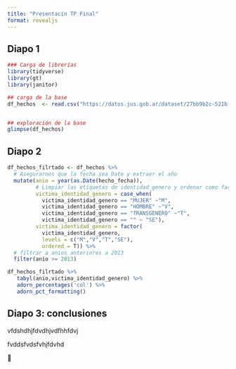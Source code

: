 ```yaml
---
title: "Presentacin TP Final"
format: revealjs
---
```


## Diapo 1

```r
### Carga de librerías
library(tidyverse)
library(gt)
library(janitor)

## carga de la base
df_hechos  <- read.csv("https://datos.jus.gob.ar/dataset/27bb9b2c-521b-406c-bdf9-98110ef73f34/resource/583cec9a-3022-4234-8b32-17692a267aac/download/registro-de-femicidios-20200109.csv")


## exploración de la base
glimpse(df_hechos)


```

## Diapo 2

```r
 
df_hechos_filrtado <- df_hechos %>%
  # Asegurarnos que la fecha sea Date y extraer el año
  mutate(anio = year(as.Date(hecho_fecha)),
         # Limpiar las etiquetas de identidad_genero y ordenar como factor
         victima_identidad_genero = case_when(
           victima_identidad_genero == "MUJER" ~"M",
           victima_identidad_genero == "HOMBRE" ~"V",
           victima_identidad_genero == "TRANSGENERO" ~"T",
           victima_identidad_genero == "" ~ "SE"),
         victima_identidad_genero = factor(
           victima_identidad_genero,
           levels = c("M","V","T","SE"),
           ordered = T)) %>%
  # filtrar a anios anteriores a 2013
  filter(anio >= 2013)

df_hechos_filrtado %>% 
   tabyl(anio,victima_identidad_genero) %>% 
   adorn_percentages('col') %>% 
   adorn_pct_formatting()
```

## Diapo 3: conclusiones

vfdshdhjfdvdhjvdfhhfdvj

fvddsfvdsfvhjfdvhd

💜
